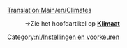[[Translation:Main/en/Climates]]
:→Zie het hoofdartikel op '''[[Main/nl/Klimaat|Klimaat]]'''

[[Category:nl/Instellingen en voorkeuren]]